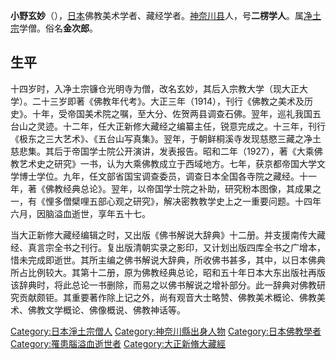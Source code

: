 {{Unreferenced|time=2021-09-06T09:37:03+00:00}}
'''小野玄妙'''（{{Bd|1883年||1939年}}），[[日本|日本]]佛教美术学者、藏经学者。[[神奈川县|神奈川县]]人，号'''二楞学人'''。属[[净土宗_(日本)|净土宗]]学僧。俗名'''金次郎'''。

== 生平 ==
十四岁时，入净土宗镰仓光明寺为僧，改名玄妙，其后入宗教大学（现大正大学）。二十三岁即著《佛教年代考》。大正三年（1914），刊行《佛教之美术及历史》。十年，受帝国美术院之嘱，至大分、佐贺两县调查石佛。翌年，巡礼我国五台山之灵迹。十二年，任大正新修大藏经之编纂主任，锐意完成之。十三年，刊行《极东之三大艺术》、《五台山写真集》。翌年，于朝鲜桐溪寺发现慈愍三藏之净土慈悲集。其后于帝国学士院公开演讲，发表报告。昭和二年（1927），著《大乘佛教艺术史之研究》一书，认为大乘佛教成立于西域地方。七年，获京都帝国大学文学博士学位。九年，任文部省国宝调查委员，调查日本全国各寺院之藏经。十一年，著《佛教经典总论》。翌年，以帝国学士院之补助，研究粉本图像，其成果之一，有《悝多僧檗哩五部心观之研究》，解决密教教学史上之一重要问题。十四年六月，因脑溢血逝世，享年五十七。

当大正新修大藏经编辑之时，又出版《佛书解说大辞典》十二册。并支援南传大藏经、真言宗全书之刊行。复出版清朝实录之影印，又计划出版四库全书之广增本，惜未完成即逝世。其所主编之佛书解说大辞典，所收佛书甚多，其中，以日本佛典所占比例较大。其第十二册，原为佛教经典总论，昭和五十年日本大东出版社再版该辞典时，将此总论一书删除，而易之以佛书解说之增补部分。此一辞典对佛教研究贡献颇钜。其重要著作除上记之外，尚有观音大士略赞、佛教美术概论、佛教美术、佛教文学概论、佛像概说、佛教神话等。

{{normdaten}}
{{DEFAULTSORT:ono genmyou}}
[[Category:日本淨土宗僧人|Category:日本淨土宗僧人]]
[[Category:神奈川縣出身人物|Category:神奈川縣出身人物]]
[[Category:日本佛教學者|Category:日本佛教學者]]
[[Category:罹患腦溢血逝世者|Category:罹患腦溢血逝世者]]
[[Category:大正新脩大藏經|Category:大正新脩大藏經]]